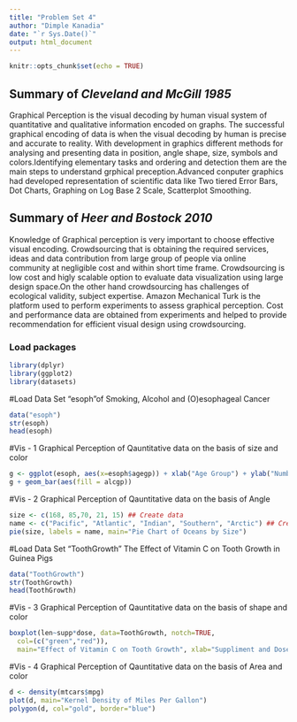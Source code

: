 ```yaml
---
title: "Problem Set 4"
author: "Dimple Kanadia"
date: "`r Sys.Date()`"
output: html_document
---
```



```r
knitr::opts_chunk$set(echo = TRUE)
```

## Summary of *Cleveland and McGill 1985*
Graphical Perception is the visual decoding by human visual system of quantitative and qualitative information encoded on graphs. The successful graphical  encoding of data is when the visual decoding by human is precise and accurate to reality. With development in graphics different methods for analysing and presenting data in position, angle shape, size, symbols and colors.Identifying elementary tasks and ordering and detection them are the main steps to understand grphical preception.Advanced conputer graphics had developed representation of scientific data like Two tiered Error Bars, Dot Charts, Graphing on Log Base 2 Scale, Scatterplot Smoothing.

## Summary of *Heer and Bostock 2010*
Knowledge of Graphical perception is very important to choose effective visual encoding. Crowdsourcing that is obtaining the required services, ideas and data contribution from large group of people via online community at negligible cost and within short time frame. Crowdsourcing is low cost and higly scalable option to evaluate data visualization using large design space.On the other hand crowdsourcing has challenges of ecological validity, subject expertise. Amazon Mechanical Turk is the platform used to perform experiments to assess graphical perception. Cost and performance data are obtained from experiments and helped to provide recommendation for efficient visual design using crowdsourcing.


### Load packages
```r
library(dplyr)
library(ggplot2)
library(datasets)
```

#Load Data Set "esoph"of Smoking, Alcohol and (O)esophageal Cancer
```r
data("esoph")
str(esoph)
head(esoph)
```

#Vis - 1 Graphical Perception of Qauntitative data on the basis of size and color
```r
g <- ggplot(esoph, aes(x=esoph$agegp)) + xlab("Age Group") + ylab("Number of Alcohol Cases")
g + geom_bar(aes(fill = alcgp))
```



#Vis - 2 Graphical Perception of Qauntitative data on the basis of Angle
```r
size <- c(168, 85,70, 21, 15) ## Create data
name <- c("Pacific", "Atlantic", "Indian", "Southern", "Arctic") ## Create Data
pie(size, labels = name, main="Pie Chart of Oceans by Size")
```


#Load Data Set "ToothGrowth" The Effect of Vitamin C on Tooth Growth in Guinea Pigs
```r
data("ToothGrowth")
str(ToothGrowth)
head(ToothGrowth)
```

#Vis - 3 Graphical Perception of Qauntitative data on the basis of shape and color
```r
boxplot(len~supp*dose, data=ToothGrowth, notch=TRUE, 
  col=(c("green","red")),
  main="Effect of Vitamin C on Tooth Growth", xlab="Suppliment and Dose")
```

#Vis - 4 Graphical Perception of Qauntitative data on the basis of Area and color
```r
d <- density(mtcars$mpg)
plot(d, main="Kernel Density of Miles Per Gallon")
polygon(d, col="gold", border="blue")
```